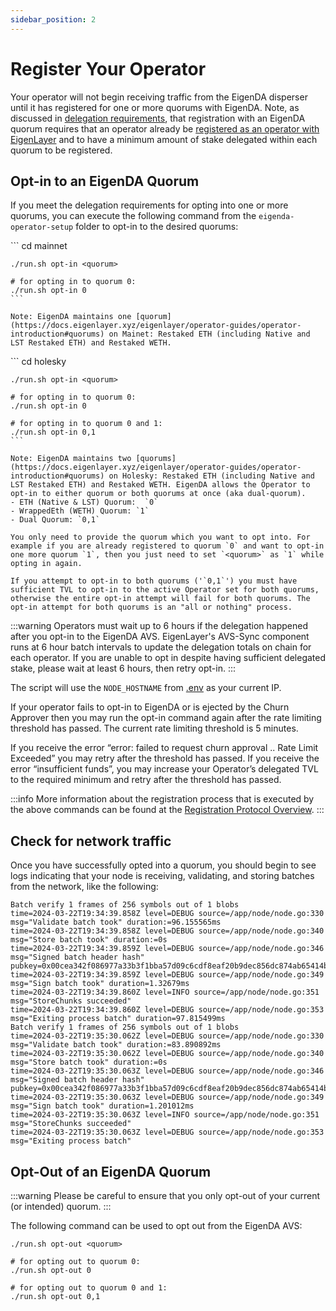 ```yaml
---
sidebar_position: 2
---
```




# Register Your Operator

Your operator will not begin receiving traffic from the EigenDA disperser until it has registered for one or more quorums with EigenDA. Note, as discussed in [delegation requirements](../requirements/delegation-requirements/), that registration with an EigenDA quorum requires that an operator already be [registered as an operator with EigenLayer](https://docs.eigenlayer.xyz/operator-guides/operator-installation) and to have a minimum amount of stake delegated within each quorum to be registered. 

## Opt-in to an EigenDA Quorum

If you meet the delegation requirements for opting into one or more quorums, you can execute the following command from the `eigenda-operator-setup` folder to opt-in to the desired quorums:


<Tabs groupId="network">
  <TabItem value="mainnet" label="Mainnet">
    ```
    cd mainnet

    ./run.sh opt-in <quorum>

    # for opting in to quorum 0:
    ./run.sh opt-in 0
    ```

    Note: EigenDA maintains one [quorum](https://docs.eigenlayer.xyz/eigenlayer/operator-guides/operator-introduction#quorums) on Mainet: Restaked ETH (including Native and LST Restaked ETH) and Restaked WETH.

  </TabItem>
  <TabItem value="holesky" label="Holesky">
    ```
    cd holesky

    ./run.sh opt-in <quorum>

    # for opting in to quorum 0:
    ./run.sh opt-in 0

    # for opting in to quorum 0 and 1:
    ./run.sh opt-in 0,1 
    ```

    Note: EigenDA maintains two [quorums](https://docs.eigenlayer.xyz/eigenlayer/operator-guides/operator-introduction#quorums) on Holesky: Restaked ETH (including Native and LST Restaked ETH) and Restaked WETH. EigenDA allows the Operator to opt-in to either quorum or both quorums at once (aka dual-quorum).
    - ETH (Native & LST) Quorum:  `0`
    - WrappedEth (WETH) Quorum: `1`
    - Dual Quorum: `0,1`

    You only need to provide the quorum which you want to opt into. For example if you are already registered to quorum `0` and want to opt-in one more quorum `1`, then you just need to set `<quorum>` as `1` while opting in again.

    If you attempt to opt-in to both quorums ('`0,1`') you must have sufficient TVL to opt-in to the active Operator set for both quorums, otherwise the entire opt-in attempt will fail for both quorums. The opt-in attempt for both quorums is an "all or nothing" process.

  </TabItem>
</Tabs>



:::warning
Operators must wait up to 6 hours if the delegation happened after you opt-in to the EigenDA AVS. EigenLayer's AVS-Sync component runs at 6 hour batch intervals to update the delegation totals on chain for each operator. If you are unable to opt in despite having sufficient delegated stake, please wait at least 6 hours, then retry opt-in.
:::


The script will use the `NODE_HOSTNAME` from [.env](https://github.com/Layr-Labs/eigenda-operator-setup/blob/31d99e2aa67962878969b81a15c7e8d13ee69750/mainnet/.env.example#L71) as your current IP.

If your operator fails to opt-in to EigenDA or is ejected by the Churn Approver then you may run the opt-in command again after the rate limiting threshold has passed. The current rate limiting threshold is 5 minutes.

If you receive the error “error: failed to request churn approval .. Rate Limit Exceeded” you may retry after the threshold has passed. If you receive the error “insufficient funds”, you may increase your Operator’s delegated TVL to the required minimum and retry after the threshold has passed.

:::info
More information about the registration process that is executed by the above commands can be found at the [Registration Protocol Overview](../registration-protocol/).
:::

## Check for network traffic

Once you have successfully opted into a quorum, you should begin to see logs indicating that your node is receiving, validating, and storing batches from the network, like the following:

```
Batch verify 1 frames of 256 symbols out of 1 blobs
time=2024-03-22T19:34:39.858Z level=DEBUG source=/app/node/node.go:330 msg="Validate batch took" duration:=96.155565ms
time=2024-03-22T19:34:39.858Z level=DEBUG source=/app/node/node.go:340 msg="Store batch took" duration:=0s
time=2024-03-22T19:34:39.859Z level=DEBUG source=/app/node/node.go:346 msg="Signed batch header hash" pubkey=0x00cea342f086977a33b3f1bba57d09c6cdf8eaf20b9dec856dc874ab65414b6e2377a91ab3bc2360224f3ba071eb4753da650e957d9c0535b14922609a9ff052150595f3a89c06e87a78d3e3ebad09771f181b632bd971c1d58deb3e1fde9397087c1cc1097c48b1e900d418ef43538a8abdccde72921c3148ae4de5e0f39ef3
time=2024-03-22T19:34:39.859Z level=DEBUG source=/app/node/node.go:349 msg="Sign batch took" duration=1.32679ms
time=2024-03-22T19:34:39.860Z level=INFO source=/app/node/node.go:351 msg="StoreChunks succeeded"
time=2024-03-22T19:34:39.860Z level=DEBUG source=/app/node/node.go:353 msg="Exiting process batch" duration=97.815499ms
Batch verify 1 frames of 256 symbols out of 1 blobs
time=2024-03-22T19:35:30.062Z level=DEBUG source=/app/node/node.go:330 msg="Validate batch took" duration:=83.890892ms
time=2024-03-22T19:35:30.062Z level=DEBUG source=/app/node/node.go:340 msg="Store batch took" duration:=0s
time=2024-03-22T19:35:30.063Z level=DEBUG source=/app/node/node.go:346 msg="Signed batch header hash" pubkey=0x00cea342f086977a33b3f1bba57d09c6cdf8eaf20b9dec856dc874ab65414b6e2377a91ab3bc2360224f3ba071eb4753da650e957d9c0535b14922609a9ff052150595f3a89c06e87a78d3e3ebad09771f181b632bd971c1d58deb3e1fde9397087c1cc1097c48b1e900d418ef43538a8abdccde72921c3148ae4de5e0f39ef3
time=2024-03-22T19:35:30.063Z level=DEBUG source=/app/node/node.go:349 msg="Sign batch took" duration=1.201012ms
time=2024-03-22T19:35:30.063Z level=INFO source=/app/node/node.go:351 msg="StoreChunks succeeded"
time=2024-03-22T19:35:30.063Z level=DEBUG source=/app/node/node.go:353 msg="Exiting process batch" 
```

## Opt-Out of an EigenDA Quorum

:::warning
Please be careful to ensure that you only opt-out of your current (or intended) quorum.
:::

The following command can be used to opt out from the EigenDA AVS:

```
./run.sh opt-out <quorum>

# for opting out to quorum 0:
./run.sh opt-out 0

# for opting out to quorum 0 and 1:
./run.sh opt-out 0,1 
```